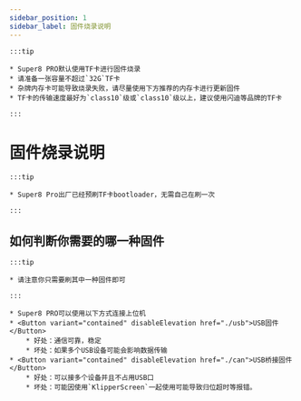 ```yaml
---
sidebar_position: 1
sidebar_label: 固件烧录说明
---
```






    :::tip

    * Super8 PRO默认使用TF卡进行固件烧录
    * 请准备一张容量不超过`32G`TF卡
    * 杂牌内存卡可能导致烧录失败，请尽量使用下方推荐的内存卡进行更新固件
    * TF卡的传输速度最好为`class10`级或`class10`级以上，建议使用闪迪等品牌的TF卡

    :::

# 固件烧录说明

    :::tip

    * Super8 Pro出厂已经预刷TF卡bootloader，无需自己在刷一次

    :::

## 如何判断你需要的哪一种固件

    :::tip

    * 请注意你只需要刷其中一种固件即可

    :::
    
    * Super8 PRO可以使用以下方式连接上位机
    * <Button variant="contained" disableElevation href="./usb">USB固件</Button>
        * 好处：通信可靠，稳定
        * 坏处：如果多个USB设备可能会影响数据传输
    * <Button variant="contained" disableElevation href="./can">USB桥接固件</Button>
        * 好处：可以接多个设备并且不占用USB口
        * 坏处：可能因使用`KlipperScreen`一起使用可能导致归位超时等报错。
